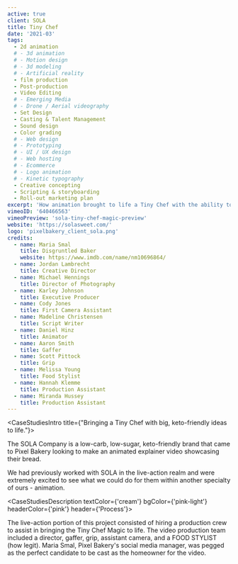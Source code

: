 ```yaml
---
active: true
client: SOLA
title: Tiny Chef
date: '2021-03'
tags:
  - 2d animation
  # - 3d animation
  # - Motion design
  # - 3d modeling
  # - Artificial reality
  - film production
  - Post-production
  - Video Editing
  # - Emerging Media
  # - Drone / Aerial videography
  - Set Design
  - Casting & Talent Management
  - Sound design
  - Color grading
  # - Web design
  # - Prototyping
  # - UI / UX design
  # - Web hosting
  # - Ecommerce
  # - Logo animation
  # - Kinetic typography
  - Creative concepting
  - Scripting & storyboarding
  - Roll-out marketing plan
excerpt: 'How animation brought to life a Tiny Chef with the ability to create keto-friendly, carb-conscious deliciousness that is SOLA bread.'
vimeoID: '640466563'
vimeoPreview: 'sola-tiny-chef-magic-preview'
website: 'https://solasweet.com/'
logo: 'pixelbakery_client_sola.png'
credits:
  - name: Maria Smal
    title: Disgruntled Baker
    website: https://www.imdb.com/name/nm10696864/
  - name: Jordan Lambrecht
    title: Creative Director
  - name: Michael Hennings
    title: Director of Photography
  - name: Karley Johnson
    title: Executive Producer
  - name: Cody Jones
    title: First Camera Assistant
  - name: Madeline Christensen
    title: Script Writer
  - name: Daniel Hinz
    title: Animator
  - name: Aaron Smith
    title: Gaffer
  - name: Scott Pittock
    title: Grip
  - name: Melissa Young
    title: Food Stylist
  - name: Hannah Klemme
    title: Production Assistant
  - name: Miranda Hussey
    title: Production Assistant
---
```


<CaseStudiesIntro title={"Bringing a Tiny Chef with big, keto-friendly ideas to life."}>

The SOLA Company is a low-carb, low-sugar, keto-friendly brand that came to Pixel Bakery looking to make an animated explainer video showcasing their bread.

We had previously worked with SOLA in the live-action realm and were extremely excited to see what we could do for them within another specialty of ours - animation.

</CaseStudiesIntro>

<CaseStudiesDescription textColor={'cream'} bgColor={'pink-light'} headerColor={'pink'} header={'Process'}>

The live-action portion of this project consisted of hiring a production crew to assist in bringing the Tiny Chef Magic to life. The video production team included a director, gaffer, grip, assistant camera, and a FOOD STYLIST (how legit). Maria Smal, Pixel Bakery's social media manager, was pegged as the perfect candidate to be cast as the homeowner for the video.

</CaseStudiesDescription>
